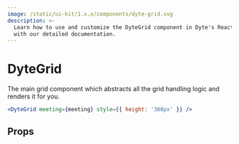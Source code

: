 ```yaml
---
image: /static/ui-kit/1.x.x/components/dyte-grid.svg
description: >-
  Learn how to use and customize the DyteGrid component in Dyte's React UI Kit
  with our detailed documentation.
---
```


# DyteGrid

The main grid component which abstracts all the grid handling logic and renders it for you.

```jsx live
<DyteGrid meeting={meeting} style={{ height: '360px' }} />
```

## Props

<PropsTable of="dyte-grid" />

<head>
  <title>React UI Kit DyteGrid</title>
</head>
